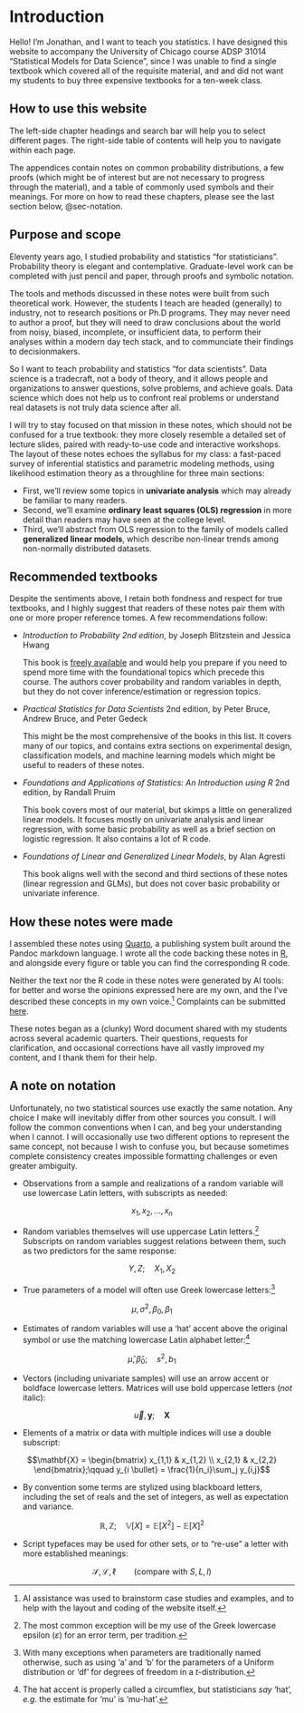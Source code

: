 # Introduction {#sec-intro .unnumbered}

Hello! I'm Jonathan, and I want to teach you statistics. I have designed this website to accompany the University of Chicago course ADSP 31014 "Statistical Models for Data Science", since I was unable to find a single textbook which covered all of the requisite material, and and did not want my students to buy three expensive textbooks for a ten-week class.

## How to use this website {#sec-howtouse}

The left-side chapter headings and search bar will help you to select different pages. The right-side table of contents will help you to navigate within each page.

The appendices contain notes on common probability distributions, a few proofs (which might be of interest but are not necessary to progress through the material), and a table of commonly used symbols and their meanings. For more on how to read these chapters, please see the last section below, @sec-notation.

## Purpose and scope

Eleventy years ago, I studied probability and statistics “for statisticians”. Probability theory is elegant and contemplative. Graduate-level work can be completed with just pencil and paper, through proofs and symbolic notation. 

The tools and methods discussed in these notes were built from such theoretical work. However, the students I teach are headed (generally) to industry, not to research positions or Ph.D programs. They may never need to author a proof, but they will need to draw conclusions about the world from noisy, biased, incomplete, or insufficient data, to perform their analyses within a modern day tech stack, and to communciate their findings to decisionmakers. 

So I want to teach probability and statistics "for data scientists". Data science is a tradecraft, not a body of theory, and it allows people and organizations to answer questions, solve problems, and achieve goals. Data science which does not help us to confront real problems or understand real datasets is not truly data science after all. 

I will try to stay focused on that mission in these notes, which should not be confused for a true textbook: they more closely resemble a detailed set of lecture slides, paired with ready-to-use code and interactive workshops. The layout of these notes echoes the syllabus for my class: a fast-paced survey of inferential statistics and parametric modeling methods, using likelihood estimation theory as a throughline for three main sections:

* First, we'll review some topics in **univariate analysis** which may already be familiar to many readers.
* Second, we'll examine **ordinary least squares (OLS) regression** in more detail than readers may have seen at the college level.
* Third, we'll abstract from OLS regression to the family of models called **generalized linear models**, which describe non-linear trends among non-normally distributed datasets.

## Recommended textbooks {#sec-referencetexts}

Despite the sentiments above, I retain both fondness and respect for true textbooks, and I highly suggest that readers of these notes pair them with one or more proper reference tomes.  A few recommendations follow:

 *  *Introduction to Probability 2nd edition*, by Joseph Blitzstein and Jessica Hwang

    This book is [freely available](http://www.probabilitybook.net) and would help you prepare if you need to spend more time with the foundational topics which precede this course. The authors cover probability and random variables in depth, but they do not cover inference/estimation or regression topics.
    
 *  *Practical Statistics for Data Scientists* 2nd edition, by Peter Bruce, Andrew Bruce, and Peter Gedeck

    This might be the most comprehensive of the books in this list. It covers many of our topics, and contains extra sections on experimental design, classification models, and machine learning models which might be useful to readers of these notes.
    
 *  *Foundations and Applications of Statistics: An Introduction using R* 2nd edition, by Randall Pruim

    This book covers most of our material, but skimps a little on generalized linear models.  It focuses mostly on univariate analysis and linear regression, with some basic probability as well as a brief section on logistic regression.  It also contains a lot of R code.
    
 *  *Foundations of Linear and Generalized Linear Models*, by Alan Agresti

    This book aligns well with the second and third sections of these notes (linear regression and GLMs), but does not cover basic probability or univariate inference.

## How these notes were made

I assembled these notes using [Quarto](https://quarto.org), a publishing system built around the Pandoc markdown language. I wrote all the code backing these notes in [R](https://cran.r-project.org), and alongside every figure or table you can find the corresponding R code.

Neither the text nor the R code in these notes were generated by AI tools: for better and worse the opinions expressed here are my own, and the I've described these concepts in my own voice.^[AI assistance was used to brainstorm case studies and examples, and to help with the layout and coding of the website itself.] Complaints can be submitted [here](https://chatgpt.com).

These notes began as a (clunky) Word document shared with my students across several academic quarters. Their questions, requests for clarification, and occasional corrections have all vastly improved my content, and I thank them for their help.

## A note on notation {#sec-notation}

Unfortunately, no two statistical sources use exactly the same notation. Any choice I make will inevitably differ from other sources you consult. I will follow the common conventions when I can, and beg your understanding when I cannot. I will occasionally use two different options to represent the same concept, not because I wish to confuse you, but because sometimes complete consistency creates impossible formatting challenges or even greater ambiguity.

* Observations from a sample and realizations of a random variable will use lowercase Latin letters, with subscripts as needed:

$$x_1,x_2,...,x_n$$

* Random variables themselves will use uppercase Latin letters.^[The most common exception will be my use of the Greek lowercase epsilon $(\varepsilon)$ for an error term, per tradition.] Subscripts on random variables suggest relations between them, such as two predictors for the same response:

$$Y,Z;\quad X_1,X_2$$

* True parameters of a model will often use Greek lowercase letters:^[With many exceptions when parameters are traditionally named otherwise, such as using 'a' and 'b' for the parameters of a Uniform distribution or 'df' for degrees of freedom in a *t*-distribution.]

$$\mu,\sigma^2,\beta_0,\beta_1$$

* Estimates of random variables will use a 'hat' accent above the original symbol or use the matching lowercase Latin alphabet letter:^[The hat accent is properly called a circumflex, but statisticians *say* 'hat', *e.g.* the estimate for 'mu' is 'mu-hat'.]

$$\hat{\mu},\hat{\beta}_0;\quad s^2,b_1$$

* Vectors (including univariate samples) will use an arrow accent or boldface lowercase letters. Matrices will use bold uppercase letters (*not* italic):

$$\vec{u},\boldsymbol{y};\quad \mathbf{X}$$

* Elements of a matrix or data with multiple indices will use a double subscript:

$$\mathbf{X} = \begin{bmatrix} x_{1,1} & x_{1,2} \\ x_{2,1} & x_{2,2} \end{bmatrix};\qquad y_{i \bullet} = \frac{1}{n_i}\sum_j y_{i,j}$$

* By convention some terms are stylized using blackboard letters, including the set of reals and the set of integers, as well as expectation and variance.

$$\mathbb{R},\mathbb{Z}; \quad \mathbb{V}[X] = \mathbb{E}[X^2] - \mathbb{E}[X]^2$$

* Script typefaces may be used for other sets, or to "re-use" a letter with more established meanings:

$$\mathcal{S},\mathcal{L},\ell \qquad (\textrm{compare with}\ S, L, l)$$


